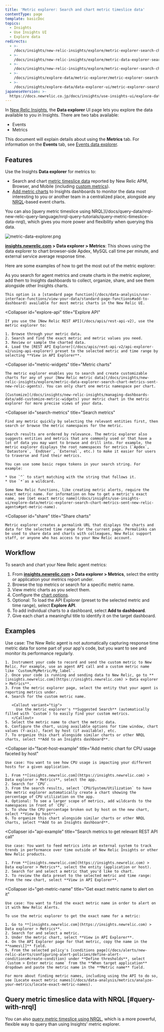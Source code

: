 ```yaml
---
title: 'Metric explorer: Search and chart metric timeslice data'
contentType: page
template: basicDoc
topics:
  - Insights
  - Use Insights UI
  - Explore data
redirects:
  - >-
    /docs/insights/new-relic-insights/explore/metric-explorer-search-chart-any-agent-metrics/
  - >-
    /docs/insights/new-relic-insights/explore/metric-data-explorer-search-chart-metrics-sent-new-relic-agents/
  - >-
    /docs/insights/new-relic-insights/explore/metric-explorer-search-chart-metrics-sent-new-relic-agents/
  - >-
    /docs/insights/explore-data/metric-explorer/metric-explorer-search-chart-metrics-sent-new-relic-agents/
  - >-
    /docs/insights/explore-data/data-explorer-ui/metric-explorer-search-chart-metrics-sent-new-relic-agents/
japaneseVersion: >-
  https://docs.newrelic.co.jp/docs/insights/use-insights-ui/explore-data/metric-explorer-search-chart-metrics-sent-new-relic-agents
---
```


In [New Relic Insights](https://docs.newrelic.com/docs/insights/use-insights-ui/getting-started/introduction-new-relic-insights), the **Data explorer** UI page lets you explore the data available to you in Insights. There are two tabs available:

* Events
* Metrics

This document will explain details about using the **Metrics** tab. For information on the **Events** tab, see [Events data explorer](/docs/insights/use-insights-ui/explore-data/event-explorer-query-chart-your-event-data).

## Features

Use the Insights **Data explorer** for metrics to:

* Search and chart [metric timeslice data](/docs/using-new-relic/data/understand-data/new-relic-data-types#timeslice-data) reported by New Relic APM, Browser, and Mobile (including [custom metrics](/docs/agents/manage-apm-agents/agent-metrics/custom-metrics)).
* [Add metric charts](/docs/insights/new-relic-insights/managing-dashboards-data/add-edit-agent-metric-widgets) to Insights dashboards to monitor the data most interesting to you or another team in a centralized place, alongside any [NRQL](/docs/insights/new-relic-insights/using-new-relic-query-language/using-nrql)-based event charts.

<Callout variant="important">
  You can also [query metric timeslice using NRQL](/docs/query-data/nrql-new-relic-query-language/nrql-query-tutorials/query-metric-timeslice-data-nrql), which gives you more power and flexibility when querying this data.
</Callout>

![metric-data-explorer.png](./images/metric-data-explorer.png "metric-data-explorer.png")

**[insights.newrelic.com](https://insights.newrelic.com) > Data explorer > Metrics**: This shows using the data explorer to chart browser-side Apdex, MySQL call time per minute, and external service average response time.

Here are some examples of how to get the most out of the metric explorer:

<CollapserGroup>
  <Collapser
    id="add-to-db"
    title="Add to an Insights dashboard"
  >
    As you search for agent metrics and create charts in the metric explorer, add them to Insights dashboards to collect, organize, share, and see them alongside other Insights charts.

    This option is a [standard page function](/docs/data-analysis/user-interface-functions/view-your-data/standard-page-functions#add-to-dashboard) available for most metric charts in the New Relic UI.
  </Collapser>

  <Collapser
    id="explore-api"
    title="Explore API"
  >
    If you use the [New Relic REST API](/docs/apis/rest-api-v2), use the metric explorer to:

    1. Browse through your metric data.
    2. Search and find the exact metric and metric values you need.
    3. Review or sample the charted data.
    4. Load the [REST API Explorer](/docs/apis/rest-api-v2/api-explorer-v2/using-api-explorer) preset to the selected metric and time range by selecting **View in API Explorer**.
  </Collapser>

  <Collapser
    id="metric-widgets"
    title="Metric charts"
  >
    The metric explorer enables you to search and create customizable charts for any of your [New Relic metric data](/docs/insights/new-relic-insights/explore/metric-data-explorer-search-chart-metrics-sent-new-relic-agents). You can only chart one metric namespace per chart.

    [Customize](/docs/insights/new-relic-insights/managing-dashboards-data/add-customize-metric-widgets) your metric chart in the metric explorer for more precise views of your data.
  </Collapser>

  <Collapser
    id="search-metrics"
    title="Search metrics"
  >
    Find any metric quickly by selecting the relevant entities first, then search or browse the metric namespaces for the metric.

    Search results are ordered by relevance. The metric explorer also suggests entities and metrics that are commonly used or that have a lot of data you may want to browse and drill into. For example, the metric explorer displays the root namespaces for metrics (`Apdex`, `Datastore`, `EndUser`, `External`, etc.) to make it easier for users to traverse and find their metrics.

    You can use some basic regex tokens in your search string. For example:

    * Use `^` to start matching with the string that follows it.
    * Use `*`as a wildcard.

    Some New Relic functions, like creating metric alerts, require the exact metric name. For information on how to get a metric's exact name, see [Get exact metric name](/docs/insights/use-insights-ui/explore-data/metric-explorer-search-chart-metrics-sent-new-relic-agents#get-metric-name).
  </Collapser>

  <Collapser
    id="share"
    title="Share charts"
  >
    Metric explorer creates a permalink URL that displays the charts and data for the selected time range for the current page. Permalinks can be used to share data and charts with colleagues, New Relic support staff, or anyone who has access to your New Relic account.
  </Collapser>
</CollapserGroup>

## Workflow

To search and chart your New Relic agent metrics:

1. From **[insights.newrelic.com](https://insights.newrelic.com) > Data explorer > Metrics**, select the entity or application your metrics report under.
2. Browse the top metrics or search for a specific metric name.
3. View metric charts as you select them.
4. Configure the [chart options](/docs/insights/new-relic-insights/managing-dashboards-data/add-customize-metric-widgets#options).
5. Optional: To load the API Explorer (preset to the selected metric and time range), select **Explore API**.
6. To add individual charts to a dashboard, select **Add to dashboard**.
7. Give each chart a meaningful title to identify it on the target dashboard.

## Examples

<CollapserGroup>
  <Collapser
    id="custom-metric-example"
    title="Add custom metric charts to a dashboard"
  >
    Use case: The New Relic agent is not automatically capturing response time metric data for some part of your app's code, but you want to see and monitor its performance regularly.

    1. Instrument your code to record and send the custom metric to New Relic. For example, use an agent API call and a custom metric name like `Custom/MyMetric/My_label`.
    2. Once your code is running and sending data to New Relic, go to **[insights.newrelic.com](https://insights.newrelic.com) > Data explorer > Metrics**.
    3. From the metric explorer page, select the entity that your agent is reporting metrics under.
    4. Search for the custom metric name.

       <Callout variant="tip">
         Use the metric explorer's **Suggested Search** (automatically filled with `Custom`) to easily find your custom metrics.
       </Callout>
    5. Select the metric name to chart the metric data.
    6. Configure the chart, using available options for time window, chart values (Y-axis), facet by host (if available), etc.
    7. To organize this chart alongside similar charts or other NRQL charts, select **Add to an Insights dashboard**.
  </Collapser>

  <Collapser
    id="facet-host-example"
    title="Add metric chart for CPU usage faceted by host"
  >
    Use case: You want to see how CPU usage is impacting your different hosts for a given application.

    1. From **[insights.newrelic.com](https://insights.newrelic.com) > Data explorer > Metrics**, select the app.
    2. Search for `CPU`.
    3. From the search results, select `CPU/System/Utilization` to have the metric explorer automatically create a chart showing the percentage of CPU utilization on the app.
    4. Optional: To see a larger scope of metrics, add wildcards to the namespaces in front of `CPU`.
    5. To show the CPU percentage broken out by host on the new chart, select **View by host**.
    6. To organize this chart alongside similar charts or other NRQL charts, select **Add to an Insights dashboard**.
  </Collapser>

  <Collapser
    id="api-example"
    title="Search metrics to get relevant REST API call"
  >
    Use case: You want to feed metrics into an external system to track trends in performance over time outside of New Relic Insights or other New Relic products.

    1. From **[insights.newrelic.com](https://insights.newrelic.com) > Data explorer > Metrics**, select the entity (application or host).
    2. Search for and select a metric that you'd like to chart.
    3. To review the data preset to the selected metric and time range: From the new chart, select **View in API Explorer**.
  </Collapser>

  <Collapser
    id="get-metric-name"
    title="Get exact metric name to alert on it"
  >
    Use case: You want to find the exact metric name in order to alert on it with New Relic Alerts.

    To use the metric explorer to get the exact name for a metric:

    1. Go to **[insights.newrelic.com](https://insights.newrelic.com) > Data explorer > Metrics**.
    2. Search for and select a metric.
    3. Under the metric chart, select **View in API Explorer**.
    4. On the API Explorer page for that metric, copy the name in the **names\[]** field.
    5. From the selected policy's [conditions page](/docs/alerts/new-relic-alerts/configuring-alert-policies/define-alert-conditions#create-condition) under **Define thresholds**, select `Custom > Enter metric name` from the **When target application** dropdown and paste the metric name in the **Metric name** field.

    For more about finding metric names, including using the API to do so, see [Locate exact metric names](/docs/data-analysis/metrics/analyze-your-metrics/locate-exact-metric-names).
  </Collapser>
</CollapserGroup>

## Query metric timeslice data with NRQL [#query-with-nrql]

You can also [query metric timeslice using NRQL](/docs/query-data/nrql-new-relic-query-language/nrql-query-tutorials/query-metric-timeslice-data-nrql), which is a more powerful, flexible way to query than using Insights' metric explorer.
